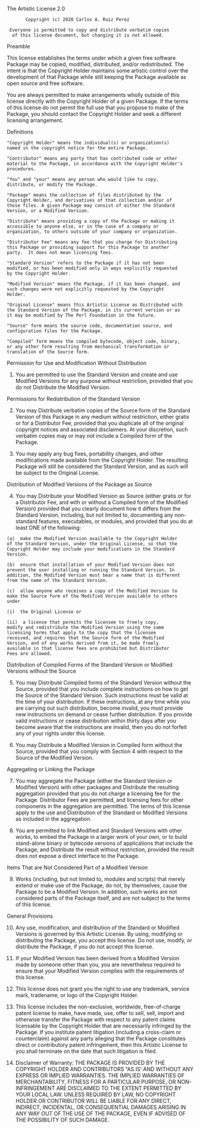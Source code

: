 The Artistic License 2.0

           Copyright (c) 2020 Carlos A. Ruiz Perez

     Everyone is permitted to copy and distribute verbatim copies
      of this license document, but changing it is not allowed.

Preamble

This license establishes the terms under which a given free software
Package may be copied, modified, distributed, and/or redistributed.
The intent is that the Copyright Holder maintains some artistic
control over the development of that Package while still keeping the
Package available as open source and free software.

You are always permitted to make arrangements wholly outside of this
license directly with the Copyright Holder of a given Package.  If the
terms of this license do not permit the full use that you propose to
make of the Package, you should contact the Copyright Holder and seek
a different licensing arrangement.

Definitions

    "Copyright Holder" means the individual(s) or organization(s)
    named in the copyright notice for the entire Package.

    "Contributor" means any party that has contributed code or other
    material to the Package, in accordance with the Copyright Holder's
    procedures.

    "You" and "your" means any person who would like to copy,
    distribute, or modify the Package.

    "Package" means the collection of files distributed by the
    Copyright Holder, and derivatives of that collection and/or of
    those files. A given Package may consist of either the Standard
    Version, or a Modified Version.

    "Distribute" means providing a copy of the Package or making it
    accessible to anyone else, or in the case of a company or
    organization, to others outside of your company or organization.

    "Distributor Fee" means any fee that you charge for Distributing
    this Package or providing support for this Package to another
    party.  It does not mean licensing fees.

    "Standard Version" refers to the Package if it has not been
    modified, or has been modified only in ways explicitly requested
    by the Copyright Holder.

    "Modified Version" means the Package, if it has been changed, and
    such changes were not explicitly requested by the Copyright
    Holder.

    "Original License" means this Artistic License as Distributed with
    the Standard Version of the Package, in its current version or as
    it may be modified by The Perl Foundation in the future.

    "Source" form means the source code, documentation source, and
    configuration files for the Package.

    "Compiled" form means the compiled bytecode, object code, binary,
    or any other form resulting from mechanical transformation or
    translation of the Source form.


Permission for Use and Modification Without Distribution

(1)  You are permitted to use the Standard Version and create and use
Modified Versions for any purpose without restriction, provided that
you do not Distribute the Modified Version.


Permissions for Redistribution of the Standard Version

(2)  You may Distribute verbatim copies of the Source form of the
Standard Version of this Package in any medium without restriction,
either gratis or for a Distributor Fee, provided that you duplicate
all of the original copyright notices and associated disclaimers.  At
your discretion, such verbatim copies may or may not include a
Compiled form of the Package.

(3)  You may apply any bug fixes, portability changes, and other
modifications made available from the Copyright Holder.  The resulting
Package will still be considered the Standard Version, and as such
will be subject to the Original License.


Distribution of Modified Versions of the Package as Source

(4)  You may Distribute your Modified Version as Source (either gratis
or for a Distributor Fee, and with or without a Compiled form of the
Modified Version) provided that you clearly document how it differs
from the Standard Version, including, but not limited to, documenting
any non-standard features, executables, or modules, and provided that
you do at least ONE of the following:

    (a)  make the Modified Version available to the Copyright Holder
    of the Standard Version, under the Original License, so that the
    Copyright Holder may include your modifications in the Standard
    Version.

    (b)  ensure that installation of your Modified Version does not
    prevent the user installing or running the Standard Version. In
    addition, the Modified Version must bear a name that is different
    from the name of the Standard Version.

    (c)  allow anyone who receives a copy of the Modified Version to
    make the Source form of the Modified Version available to others
    under

    (i)  the Original License or

    (ii)  a license that permits the licensee to freely copy,
    modify and redistribute the Modified Version using the same
    licensing terms that apply to the copy that the licensee
    received, and requires that the Source form of the Modified
    Version, and of any works derived from it, be made freely
    available in that license fees are prohibited but Distributor
    Fees are allowed.


Distribution of Compiled Forms of the Standard Version
or Modified Versions without the Source

(5)  You may Distribute Compiled forms of the Standard Version without
the Source, provided that you include complete instructions on how to
get the Source of the Standard Version.  Such instructions must be
valid at the time of your distribution.  If these instructions, at any
time while you are carrying out such distribution, become invalid, you
must provide new instructions on demand or cease further distribution.
If you provide valid instructions or cease distribution within thirty
days after you become aware that the instructions are invalid, then
you do not forfeit any of your rights under this license.

(6)  You may Distribute a Modified Version in Compiled form without
the Source, provided that you comply with Section 4 with respect to
the Source of the Modified Version.


Aggregating or Linking the Package

(7)  You may aggregate the Package (either the Standard Version or
Modified Version) with other packages and Distribute the resulting
aggregation provided that you do not charge a licensing fee for the
Package.  Distributor Fees are permitted, and licensing fees for other
components in the aggregation are permitted. The terms of this license
apply to the use and Distribution of the Standard or Modified Versions
as included in the aggregation.

(8) You are permitted to link Modified and Standard Versions with
other works, to embed the Package in a larger work of your own, or to
build stand-alone binary or bytecode versions of applications that
include the Package, and Distribute the result without restriction,
provided the result does not expose a direct interface to the Package.


Items That are Not Considered Part of a Modified Version

(9) Works (including, but not limited to, modules and scripts) that
merely extend or make use of the Package, do not, by themselves, cause
the Package to be a Modified Version.  In addition, such works are not
considered parts of the Package itself, and are not subject to the
terms of this license.


General Provisions

(10)  Any use, modification, and distribution of the Standard or
Modified Versions is governed by this Artistic License. By using,
modifying or distributing the Package, you accept this license. Do not
use, modify, or distribute the Package, if you do not accept this
license.

(11)  If your Modified Version has been derived from a Modified
Version made by someone other than you, you are nevertheless required
to ensure that your Modified Version complies with the requirements of
this license.

(12)  This license does not grant you the right to use any trademark,
service mark, tradename, or logo of the Copyright Holder.

(13)  This license includes the non-exclusive, worldwide,
free-of-charge patent license to make, have made, use, offer to sell,
sell, import and otherwise transfer the Package with respect to any
patent claims licensable by the Copyright Holder that are necessarily
infringed by the Package. If you institute patent litigation
(including a cross-claim or counterclaim) against any party alleging
that the Package constitutes direct or contributory patent
infringement, then this Artistic License to you shall terminate on the
date that such litigation is filed.

(14)  Disclaimer of Warranty:
THE PACKAGE IS PROVIDED BY THE COPYRIGHT HOLDER AND CONTRIBUTORS "AS
IS' AND WITHOUT ANY EXPRESS OR IMPLIED WARRANTIES. THE IMPLIED
WARRANTIES OF MERCHANTABILITY, FITNESS FOR A PARTICULAR PURPOSE, OR
NON-INFRINGEMENT ARE DISCLAIMED TO THE EXTENT PERMITTED BY YOUR LOCAL
LAW. UNLESS REQUIRED BY LAW, NO COPYRIGHT HOLDER OR CONTRIBUTOR WILL
BE LIABLE FOR ANY DIRECT, INDIRECT, INCIDENTAL, OR CONSEQUENTIAL
DAMAGES ARISING IN ANY WAY OUT OF THE USE OF THE PACKAGE, EVEN IF
ADVISED OF THE POSSIBILITY OF SUCH DAMAGE.